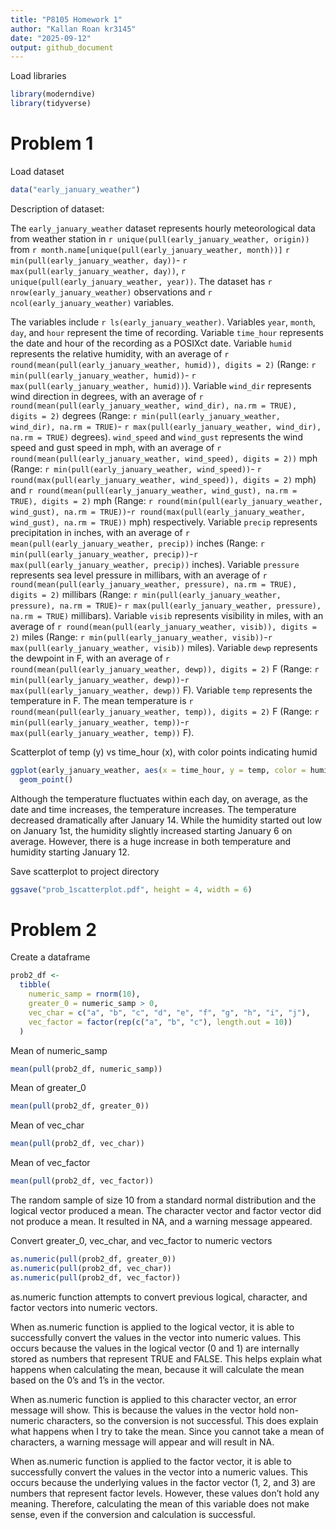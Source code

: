 ```yaml
---
title: "P8105 Homework 1"
author: "Kallan Roan kr3145"
date: "2025-09-12"
output: github_document
---
```


Load libraries
```r
library(moderndive)
library(tidyverse)
```

# Problem 1

Load dataset
```r
data("early_january_weather")
```

Description of dataset:

The `early_january_weather` dataset represents hourly meteorological data from 
weather station in `r unique(pull(early_january_weather, origin))` from 
`r month.name[unique(pull(early_january_weather, month))]` 
`r min(pull(early_january_weather, day))`-
`r max(pull(early_january_weather, day))`, 
`r unique(pull(early_january_weather, year))`. The dataset has 
`r nrow(early_january_weather)` observations and `r ncol(early_january_weather)`
variables. 

The variables include `r ls(early_january_weather)`. Variables `year`, `month`, 
`day`, and `hour` represent the time of recording. Variable `time_hour` 
represents the date and hour of the recording as a POSIXct date.  Variable 
`humid` represents the relative humidity, with an average of 
`r round(mean(pull(early_january_weather, humid)), digits = 2)` 
(Range: `r min(pull(early_january_weather, humid))`-
`r max(pull(early_january_weather, humid))`). Variable `wind_dir` represents 
wind direction in degrees, with an average of
`r round(mean(pull(early_january_weather, wind_dir), na.rm = TRUE), digits = 2)` 
degrees (Range: `r min(pull(early_january_weather, wind_dir), na.rm = TRUE)`-
`r max(pull(early_january_weather, wind_dir), na.rm = TRUE)` degrees). 
`wind_speed` and `wind_gust` represents the wind speed and gust speed in mph, 
with an average of `r round(mean(pull(early_january_weather, wind_speed), digits = 2))` 
mph (Range: `r min(pull(early_january_weather, wind_speed))`-
`r round(max(pull(early_january_weather, wind_speed)), digits = 2)` mph) and 
`r round(mean(pull(early_january_weather, wind_gust), na.rm = TRUE), digits = 2)` 
mph (Range: `r round(min(pull(early_january_weather, wind_gust), na.rm = TRUE))`-`r round(max(pull(early_january_weather, wind_gust), na.rm = TRUE))` mph) respectively. 
Variable `precip` represents precipitation in inches, with an average of 
`r mean(pull(early_january_weather, precip))` inches (Range: 
`r min(pull(early_january_weather, precip))`-`r max(pull(early_january_weather, precip))`
inches). Variable `pressure` represents sea level pressure in millibars, with an 
average of `r round(mean(pull(early_january_weather, pressure), na.rm = TRUE), digits = 2)`
millibars (Range: `r min(pull(early_january_weather, pressure), na.rm = TRUE)`-
`r max(pull(early_january_weather, pressure), na.rm = TRUE)` millibars). Variable 
`visib` represents visibility in miles, with an average of 
`r round(mean(pull(early_january_weather, visib)), digits = 2)` miles (Range: 
`r min(pull(early_january_weather, visib))`-`r max(pull(early_january_weather, visib))` 
miles). Variable `dewp` represents the dewpoint in F, with an average of 
`r round(mean(pull(early_january_weather, dewp)), digits = 2)` F (Range: 
`r min(pull(early_january_weather, dewp))`-`r max(pull(early_january_weather, dewp))` F).
Variable `temp` represents the temperature in F. The mean temperature is 
`r round(mean(pull(early_january_weather, temp)), digits = 2)` F  (Range: 
`r min(pull(early_january_weather, temp))`-`r max(pull(early_january_weather, temp))` F).

Scatterplot of temp (y) vs time_hour (x), with color points indicating humid
```r
ggplot(early_january_weather, aes(x = time_hour, y = temp, color = humid)) + 
  geom_point()
```

Although the temperature fluctuates within each day, on average, as the date and time
increases, the temperature increases. The temperature decreased dramatically after January 14.
While the humidity started out low on January 1st, the humidity slightly increased starting
January 6 on average. However, there is a huge increase in both temperature and humidity
starting January 12. 

Save scatterplot to project directory
```r
ggsave("prob_1scatterplot.pdf", height = 4, width = 6)
```

# Problem 2

Create a dataframe
```r
prob2_df <-
  tibble(
    numeric_samp = rnorm(10),
    greater_0 = numeric_samp > 0,
    vec_char = c("a", "b", "c", "d", "e", "f", "g", "h", "i", "j"),
    vec_factor = factor(rep(c("a", "b", "c"), length.out = 10))
  )
```

Mean of numeric_samp
```r
mean(pull(prob2_df, numeric_samp))
```

Mean of greater_0
```r
mean(pull(prob2_df, greater_0))
```

Mean of vec_char
```r
mean(pull(prob2_df, vec_char))
```

Mean of vec_factor
```r
mean(pull(prob2_df, vec_factor))
```

The random sample of size 10 from a standard normal distribution and the logical vector
produced a mean. The character vector and factor vector did not produce a mean. 
It resulted in NA, and a warning message appeared.

Convert greater_0, vec_char, and vec_factor to numeric vectors
```r
as.numeric(pull(prob2_df, greater_0))
as.numeric(pull(prob2_df, vec_char))
as.numeric(pull(prob2_df, vec_factor))
```

as.numeric function attempts to convert previous logical, character, and factor vectors into
numeric vectors. 

When as.numeric function is applied to the logical vector, it is able to successfully convert
the values in the vector into numeric values. This occurs because the values in the logical
vector (0 and 1) are internally stored as numbers that represent TRUE and FALSE. This helps
explain what happens when calculating the mean, because it will calculate the mean based on the
0's and 1's in the vector. 

When as.numeric function is applied to this character vector, an error message will show. This
is because the values in the vector hold non-numeric characters, so the conversion is not
successful. This does explain what happens when I try to take the mean. Since you cannot take a
mean of characters, a warning message will appear and will result in NA. 

When as.numeric function is applied to the factor vector, it is able to successfully convert
the values in the vector into a numeric values. This occurs because the underlying values in
the factor vector (1, 2, and 3) are numbers that represent factor levels. However, these values
don't hold any meaning. Therefore, calculating the mean of this variable does not make sense,
even if the conversion and calculation is successful.


